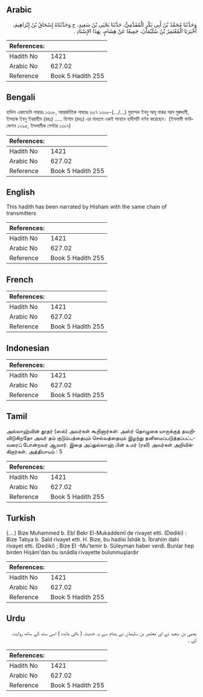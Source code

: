 ## Arabic


<div dir="rtl" lang="ar" style={{fontSize:'larger',backgroundColor:'#f8f9fa',padding:20}}>
وَحَدَّثَنَا مُحَمَّدُ بْنُ أَبِي بَكْرٍ الْمُقَدَّمِيُّ، حَدَّثَنَا يَحْيَى بْنُ سَعِيدٍ، ح وَحَدَّثَنَاهُ إِسْحَاقُ بْنُ إِبْرَاهِيمَ، أَخْبَرَنَا الْمُعْتَمِرُ بْنُ سُلَيْمَانَ، جَمِيعًا عَنْ هِشَامٍ، بِهَذَا الإِسْنَادِ ‏.‏
</div>
<div style={{backgroundColor:'#f8f9fa',padding:20, marginBottom: 10}}><table> <thead> <tr> <th>References:</th> <th></th> </tr> </thead> <tbody><tr><td>Hadith No</td><td>1421</td></tr><tr><td>Arabic No</td><td>627.02</td></tr><tr><td>Reference</td><td>Book 5 Hadith 255</td></tr></tbody></table></div>

## Bengali


<div dir="ltr" lang="bn" style={{fontSize:'larger',backgroundColor:'#f8f9fa',padding:20}}>
হাদিস একাডেমি নাম্বারঃ ১৩০৮, আন্তর্জাতিক নাম্বারঃ ৬২৭ ১৩০৮-(.../...) মুহাম্মদ ইবনু আবূ বাকর আল মুক্বদ্দামী, ইসহাক ইবনু ইবরাহীম (রহঃ) ..... হিশাম (রহঃ) এর মাধ্যমে একই সানাদে হাদীসটি বর্ণনা করেছেন। (ইসলামী ফাউন্ডেশন ১২৯৫, ইসলামীক সেন্টার ১৩০৭)
</div>
<div style={{backgroundColor:'#f8f9fa',padding:20, marginBottom: 10}}><table> <thead> <tr> <th>References:</th> <th></th> </tr> </thead> <tbody><tr><td>Hadith No</td><td>1421</td></tr><tr><td>Arabic No</td><td>627.02</td></tr><tr><td>Reference</td><td>Book 5 Hadith 255</td></tr></tbody></table></div>

## English


<div dir="ltr" lang="en" style={{fontSize:'larger',backgroundColor:'#f8f9fa',padding:20}}>
This hadith has been narrated by Hisham with the same chain of transmitters
</div>
<div style={{backgroundColor:'#f8f9fa',padding:20, marginBottom: 10}}><table> <thead> <tr> <th>References:</th> <th></th> </tr> </thead> <tbody><tr><td>Hadith No</td><td>1421</td></tr><tr><td>Arabic No</td><td>627.02</td></tr><tr><td>Reference</td><td>Book 5 Hadith 255</td></tr></tbody></table></div>

## French


<div dir="ltr" lang="fr" style={{fontSize:'larger',backgroundColor:'#f8f9fa',padding:20}}>

</div>
<div style={{backgroundColor:'#f8f9fa',padding:20, marginBottom: 10}}><table> <thead> <tr> <th>References:</th> <th></th> </tr> </thead> <tbody><tr><td>Hadith No</td><td>1421</td></tr><tr><td>Arabic No</td><td>627.02</td></tr><tr><td>Reference</td><td>Book 5 Hadith 255</td></tr></tbody></table></div>

## Indonesian


<div dir="ltr" lang="id" style={{fontSize:'larger',backgroundColor:'#f8f9fa',padding:20}}>

</div>
<div style={{backgroundColor:'#f8f9fa',padding:20, marginBottom: 10}}><table> <thead> <tr> <th>References:</th> <th></th> </tr> </thead> <tbody><tr><td>Hadith No</td><td>1421</td></tr><tr><td>Arabic No</td><td>627.02</td></tr><tr><td>Reference</td><td>Book 5 Hadith 255</td></tr></tbody></table></div>

## Tamil


<div dir="ltr" lang="ta" style={{fontSize:'larger',backgroundColor:'#f8f9fa',padding:20}}>
அல்லாஹ்வின் தூதர் (ஸல்) அவர்கள் கூறினார்கள்: அஸ்ர் தொழுகை யாருக்குத் தவறிவிடுகிறதோ அவர் தம் குடும்பத்தையும் செல்வத்தையும் இழந்து தனிமைப்படுத்தப்பட்டவரைப் போன்றவர் ஆவார். இதை அப்துல்லாஹ் பின் உமர் (ரலி) அவர்கள் அறிவிக்கிறார்கள். அத்தியாயம் : 5
</div>
<div style={{backgroundColor:'#f8f9fa',padding:20, marginBottom: 10}}><table> <thead> <tr> <th>References:</th> <th></th> </tr> </thead> <tbody><tr><td>Hadith No</td><td>1421</td></tr><tr><td>Arabic No</td><td>627.02</td></tr><tr><td>Reference</td><td>Book 5 Hadith 255</td></tr></tbody></table></div>

## Turkish


<div dir="ltr" lang="tr" style={{fontSize:'larger',backgroundColor:'#f8f9fa',padding:20}}>
(….) Bize Muhammed b. Eb! Bekr El-Mukaddemî de rivayet etti. (Dediki) : Bize Tabya b. Saîd rivayet etti. H. Bize, bu hadisi İshâk b. İbrahim dahi rivayet etti. (Dediki) ; Bize El -Mu'temir b. Süleyman haber verdi. Bunlar hep birden Hişâm'dan bu isnâdla rivayette bulunmuşlardır
</div>
<div style={{backgroundColor:'#f8f9fa',padding:20, marginBottom: 10}}><table> <thead> <tr> <th>References:</th> <th></th> </tr> </thead> <tbody><tr><td>Hadith No</td><td>1421</td></tr><tr><td>Arabic No</td><td>627.02</td></tr><tr><td>Reference</td><td>Book 5 Hadith 255</td></tr></tbody></table></div>

## Urdu


<div dir="rtl" lang="ur" style={{fontSize:'larger',backgroundColor:'#f8f9fa',padding:20}}>
یحیی بن سعید نے اور معتمر بن سلیمان نے ہشام سے یہ حدیث ( باقی ماندہ ) اسی سند کے ساتھ روایت کی ۔
</div>
<div style={{backgroundColor:'#f8f9fa',padding:20, marginBottom: 10}}><table> <thead> <tr> <th>References:</th> <th></th> </tr> </thead> <tbody><tr><td>Hadith No</td><td>1421</td></tr><tr><td>Arabic No</td><td>627.02</td></tr><tr><td>Reference</td><td>Book 5 Hadith 255</td></tr></tbody></table></div>